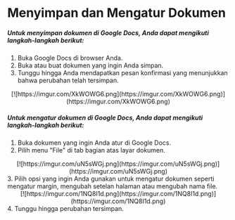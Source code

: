 # Menyimpan dan Mengatur Dokumen

##### Untuk menyimpan dokumen di Google Docs, Anda dapat mengikuti langkah-langkah berikut:

1. Buka Google Docs di browser Anda.
2. Buka atau buat dokumen yang ingin Anda simpan.
3. Tunggu hingga Anda mendapatkan pesan konfirmasi yang menunjukkan bahwa
   perubahan telah tersimpan.
<div align = "center">
[![https://imgur.com/XkWOWG6.png](https://imgur.com/XkWOWG6.png)](https://imgur.com/XkWOWG6.png)
</div>

##### Untuk mengatur dokumen di Google Docs, Anda dapat mengikuti langkah-langkah berikut:

1. Buka dokumen yang ingin Anda atur di Google Docs.
2. Pilih menu &quot;File&quot; di tab bagian atas layar dokumen.
<div align = "center">
[![https://imgur.com/uN5sWGj.png](https://imgur.com/uN5sWGj.png)](https://imgur.com/uN5sWGj.png)
</div>
    3. Pilih opsi yang ingin Anda gunakan untuk mengatur dokumen seperti mengatur
   margin, mengubah setelan halaman atau mengubah nama file.
<div align = "center">
[![https://imgur.com/1NQ8I1d.png](https://imgur.com/1NQ8I1d.png)](https://imgur.com/1NQ8I1d.png)
</div>
    4. Tunggu hingga perubahan tersimpan.
